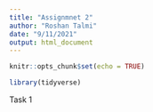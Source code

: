 ```yaml
---
title: "Assignmnet 2"
author: "Roshan Talmi"
date: "9/11/2021"
output: html_document
---
```


```r
knitr::opts_chunk$set(echo = TRUE)
```

```r
library(tidyverse)
```

Task 1